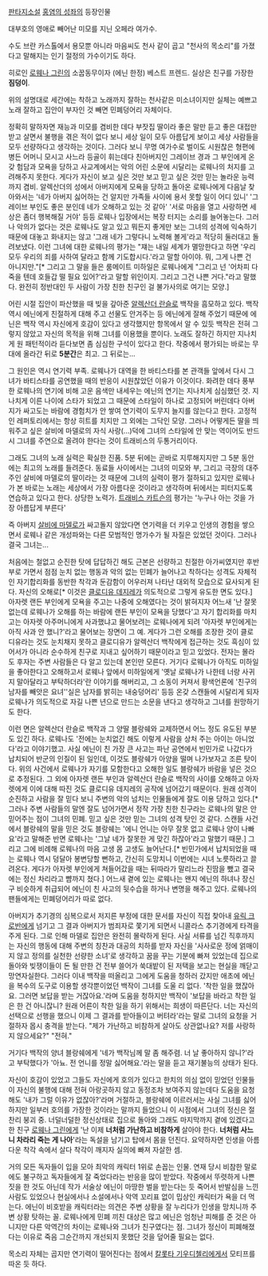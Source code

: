 [[판타지소설]] [[홍염의 성좌]]의 등장인물

대부호의 영애로 빼어난 미모를 지닌 오페라 여가수.

수도 브란 카스톨에서 용모뿐 아니라 마음씨도 천사 같이 곱고 "천사의 목소리"를 가졌다고 말해지는 인기 절정의 가수이기도 하다.

히로인 [[로웨나 그린]]의 소꿉동무이자 (에닌 한정) 베스트 프렌드. 실상은 친구를 가장한 '''짐덩이'''.

위의 설명대로 세간에는 착하고 노래까지 잘하는 천사같은 미소녀이지만 실체는 예쁘고 노래 잘하고 집안이 부자인 것 빼면 민폐덩어리 자체이다.

정확히 말하자면 재능과 미모를 겸비한 데다 부잣집 딸이라 좋은 말만 듣고 좋은 대접만 받고 살면서 불행을 겪은 적이 없다 보니 세상 일이 모두 아름답게 보이고 세상 사람들을 모두 선량하다고 생각하는 것이다. 그러다 보니 무명 여가수로 벌이도 시원찮은 형편에 병든 어머니 모시고 사느라 등골이 휘는데다 친아버지인 그레이브 경과 그 부인에게 온갖 험담과 모욕을 당하고 사교계에서는 악의 어린 소문에 시달리는 로웨나의 처지를 고려해주지 못한다. 게다가 자신이 보고 싶은 것만 보고 믿고 싶은 것만 믿는 놀라운 능력까지 겸비. 알렉산더의 성에서 아버지에게 모욕을 당하고 돌아온 로웨나에게 다음날 찾아와서는 '네가 아버지 싫어하는 건 알지만 가족들 사이에 용서 못할 일이 어디 있니' '그레이브 부인도 좋은 분인데 네가 오해하고 있는 것 같아' '서로 마음을 열고 사랑하면 세상은 좀더 행복해질 거야' 등등 로웨나 입장에서는 복장 터지는 소리를 늘어놓는다. 그러나 악의가 없다는 것은 로웨나도 알고 있고 뭐든지 좋게만 보는 그녀의 성격에 익숙하기 때문에 대놓고 화내지는 않고 '그래 네가 그렇다니 노력해 볼게'라고 적당히 둘러대고 돌려보냈다. 이런 그녀에 대한 로웨나의 평가는 "쟤는 내일 세계가 멸망한다고 하면 '우리 모두 우리의 죄를 사하여 달라고 함께 기도합시다.'라고 말할 아이야. 뭐, 그게 나쁜 건 아니지만."[* 그리고 그 말을 들은 룸메이트 미하일은 로웨나에게 "그리고 넌 '어차피 다 죽을 텐데 호들갑 떨 필요 있어?'라고 말할 위인이지. 그리고 그건 나쁜 거다."라고 말했다. 완전히 정반대인 두 사람이 가장 친한 친구인 걸 불가사의로 여기는 모양.]

어린 시절 집안이 파산했을 때 빚을 갚아준 [[알렉산더 란슬로]] 백작을 흠모하고 있다. 백작 역시 에닌에게 친절하게 대해 주고 선물도 안겨주는 등 에닌에게 잘해 주었기 때문에 에닌은 백작 역시 자신에게 호감이 있다고 생각했지만 항목에서 알 수 있듯  백작은 전혀 그렇지 않았고 자신의 목적을 위해 그녀를 이용했을 뿐이다.
노래도 잘하긴 하지만 지나치게 원 패턴적이라 듣다보면 좀 심심한 구석이 있다고 한다. 작중에서 평가되는 바로는 무대에 올라간 뒤로 '''5분간'''은 최고. 그 뒤로는...

그 원인은 역시 연기력 부족. 로웨나가 대역을 한 바티스타를 본 관객들 앞에서 다시 그녀가 바티스타를 공연했을 때의 반응이 시원찮았던 이유가 이것이다. 화려한 데다 풍부한 로웨나의 연기에 비해 고운 음색만 내세우는 에닌의 연기는 지나치게 심심했던 것. 지나치게 이른 나이에 스타가 되었고 그 때문에 스타일이 하나로 고정되어 버린데다 아버지가 싸고도는 바람에 경험치가 안 쌓여 연기력이 도무지 늘지를 않는다고 한다. 고정적인 레퍼토리에서는 항상 히트를 치지만 그 외에는 그닥인 모양. 그러나 어떻게든 딸을 띄워주고 싶은 살비에 마델로의 자식 사랑(...)덕에 그녀의 스타일에 안 맞는 역이어도 반드시 그녀를 주연으로 올려야 한다는 것이 트래비스의 두통거리이다.

그래도 그녀의 노래 실력은 확실한 진품. 5분 뒤에는 곧바로 지루해지지만 그 5분 동안에는 최고의 노래를 들려준다. 동료들 사이에서는 그녀의 미모와 부, 그리고 극장의 대주주인 살비에 마델로의 딸이라는 것 때문에 그녀의 실력이 평가 절하되고 있지만 로웨나가 본 바로는 노래는 세상에서 가장 아름다운 것이라고 생각하며 뒤에서는 피터지도록 연습하고 있다고 한다. 상당한 노력가. [[트래비스 카트슨]]의 평가는 '누구나 아는 것을 가장 아름답게 부른다'

즉 아버지 [[살비에 마델로]]가 싸고돌지 않았다면 연기력을 더 키우고 인생의 경험을 쌓으면서 로웨나 같은 개성파와는 다른 모범적인 명가수가 될 자질은 있었던 것이다. 그러나 결국 그녀는...

처음에는 철없고 순진한 탓에 답답하긴 해도 근본은 선량하고 친절한 아가씨였지만 후반부로 가면서 점점 눈치 없는 행동과 악의 없는 민폐가 늘어나고 착하다는 성격도 자체적인 자기합리화를 동반한 착각과 둔감함이 어우러져 나타난 대외적 모습으로 묘사되게 된다. 자신의 오해로[* 이것은 [[클로디유 데지레]]가 의도적으로 그렇게 유도한 면도 있다.] 아자렛 랜든 부인에게 모욕을 주고는 나중에 오해였다는 것이 밝혀지자 어느새 '난 잘못 없는데 로웨나가 오해를 하는 바람에 랜든 부인이 모욕을 당했다'고 자기 합리화를 마치고는 아자렛 아주머니에게 사과했냐고 물어보려는 로웨나에게 되려 '아자렛 부인에게는 아직 사과 안 했니?'라고 물어보는 장면이 그 예. 게다가 그런 오해를 조장한 것이 클로디유라는 것도 눈치채지 못하고 클로디유가 알렉산더 백작에게 접근하는 것도 흑심이 있어서가 아니라 순수하게 친구로 지내고 싶어하기 때문이라고 믿고 있었다. 전자는 몰라도 후자는 주변 사람들은 다 알고 있는데 본인만 모른다.
거기다 로웨나가 아직도 미하일을 좋아한다고 오해하고서 로웨나 앞에서 미하일에게 '옛날 로웨나가 나한테 너랑 사귀지 말아달라고 부탁하더라'란 이야기를 해버리고, 그 소동이 커져서 황색언론에 '친구의 남자를 빼앗은 요녀''실은 남자를 밝히는 내숭덩어리' 등등 온갖 스캔들에 시달리게 되자 로웨나가 의도적으로 자길 나쁜 년으로 만드는 소문을 낸다고 생각하고 그녀를 원망하기도 한다.

이런 면은 알렉산더 란슬로 백작과 그 양딸 블랑쉐와 교제하면서 어느 정도 유도된 부분도 있긴 하다. 로웨나도 '전에는 눈치없긴 해도 이렇게 사람을 상처 주는 아이는 아니었다'라고 이야기했고. 사실 에닌이 친 가장 큰 사고는 파난 공연에서 빈민가로 나갔다가 납치되어 반군의 인질이 된 일인데, 이것도 블랑쉐가 아양을 떨며 나가보자고 조른 탓이다. 위의 사건에서 로웨나가 자기를 모함한다고 오해한 일도 블랑쉐가 바람을 넣은 것으로 추정된다. 그 외에 아자렛 랜든 부인과 알렉산더 란슬로 백작의 사이를 오해하고 아자렛에게 이에 대해 따진 것도 클로디유 데지레의 공작에 넘어갔기 때문이다. 원래 성격이 순진하고 사람을 잘 믿다 보니 주변의 악의 넘치는 인물들에게 잘도 이용 당하고 있다.[* 그러나 주변 사람들의 말엔 잘도 넘어가면서 정작 가장 친한 친구라는 로웨나의 말은 안 믿어주는 점이 그녀의 민폐. 믿고 싶은 것만 믿는 그녀의 성격 탓인 것 같다. 스캔들 사건에서 블랑쉐의 말을 믿은 것도 블랑쉐는 '에니 언니는 아무 잘못 없고 로웨나 양이 나빠요'라고 말해준 반면 로웨나는 '그날 네가 잘못한 게 맞긴 하잖아'라고 말했기 때문.] 그리고 그에 비례해 로웨나의 마음 고생 몸 고생도 늘어난다.[* 빈민가에서 납치되었을 때는 로웨나 역시 덩달아 봉변당할 뻔하고, 간신히 도망치니 이번에는 시녀 노릇하라고 끌려온다. 게다가 아자렛 부인에게 쳐들어갔을 때는 뒤따라가 말리느라 진땀을 뺐고 결국에는 정신 차리라고 뺨까지 쳤다.] 어느새 곁에 있는 로웨나는 왠지 에닌의 하녀나 장신구 비슷하게 취급되어 에닌이 친 사고의 뒷수습을 하거나 변명을 해주고 있다. 로웨나의 팬들에게는 민폐덩어리가 따로 없다.

아버지가 추기경의 심복으로서 저지른 부정에 대한 문서를 자신이 직접 찾아내 [[유릭 크로반]]에게 넘기고 그 결과 아버지가 범죄자로 쫓기게 되면서 니콜라스 추기경에게 타격을 주게 된다. 그로 인해 마델로 집안은 완전히 몰락하게 된다. 사실 서류를 넘긴 직후까지는 자신의 행동에 대해 주변의 칭찬과 대공의 치하를 받자 자신을 '사사로운 정에 얽매이지 않고 정의를 실천한 선량한 소녀'로 생각하고 꿈을 꾸는 기분에 빠져 있었는데 집으로 돌아와 빚쟁이들이 돈 될 만한 건 전부 쓸어가 쑥대밭이 된 저택을 보고는 현실을 깨닫고 망연자실한다. 그러다 이내 백작을 떠올리고 그에게 도움을 청하러 갔지만 애초에 에닌을 복수의 도구로 이용할 생각뿐이었던 백작이 그녀를 도울 리 없다. '착한 일을 했잖아요. 그러면 보답을 받는 거잖아요.'라며 도움을 청하지만 백작이 '보답을 바라고 착한 일은 한 건 아니잖니? 원래 어른이 착한 일을 하기 위해서는 희생이 따른단다. 너는 자신의 선택으로 선행을 했으니 이제 그 결과를 받아들이고 버텨라'라는 말로 그녀의 요청을 거절하자 몹시 충격을 받는다. "제가 가난하고 비참하게 살아도 상관없나요? 저를 사랑하지 않으세요?" "전혀."

거기다 백작의 양녀 블랑쉐에게 '네가 백작님께 말 좀 해주렴. 너 날 좋아하지 않니?'라고 부탁했다가 '아뇨. 전 언니를 정말 싫어해요.'라는 말을 듣고 재기불능의 상태가 된다.

자신이 호감이 있었고 그들도 자신에게 호의가 있다고 한치의 의심 없이 믿었던 인물들이 자신의 불행에 대해 전혀 아랑곳하지 않고 동정조차 보여주지 않는데다 도움을 요청해도 '내가 그럴 이유가 없잖아?'라며 거절하고, 블랑쉐에 이르러서는 사실 그녀를 싫어하지만 일부러 호의를 가장한 것이라는 말까지 들었으니 이 시점에서 그녀의 정신은 절찬리 붕괴 중. 너덜너덜한 정신상태로 집으로 돌아와 그래도 마지막까지 곁에 있겠다고 한 친구 [[로웨나 그린]]에게 '난 이제 '''너처럼 가난하고 비참하게''' 살아야 한다. '''너처럼 사느니 차라리 죽는 게 나아''''라는 독설을 남기고 탑에서 몸을 던진다.
요약하자면 인생을 아름다운 착각 속에서 살다 착각이 깨지자 실의에 빠져 자살한 셈.

거의 모든 독자들이 입을 모아 최악의 캐릭터 1위로 손꼽는 인물. 연재 당시 비참한 말로에도 불구하고 독자들에게 잘 죽었다라는 반응을 많이 받았다. 작중에서 뚜렷하게 나쁜 짓을 한 것도 아닌데 작가 서술상 에닌이 마땅한 벌을 받는다는 듯 죽어서 반발심을 느낀 사람도 있었으나 현실에서나 소설에서나 악역 꼬리표 없이 밉상인 캐릭터가 욕을 더 먹는다. 에닌이 비호받을 캐릭터라는 의견은 주변 상황을 잘 누리다가 인생을 망치니까 주변 상황 탓하는 꼴. 로웨나에게 민폐 끼친 대상은 많고 에닌은 엄청난 피해를 준 것은 아니지만 다른 악역간의 차이는 로웨나와 그녀가 친구였다는 점. 그녀가 정신이 피폐해졌다는 이유로  죽음 그순간까지 개선되지 못했단 것을 덮어줄 필요는 없다.

목소리 자체는 곱지만 연기력이 떨어진다는 점에서 [[칼롯타 기우디첼리]]에게서 모티프를 따온 듯 하다.
